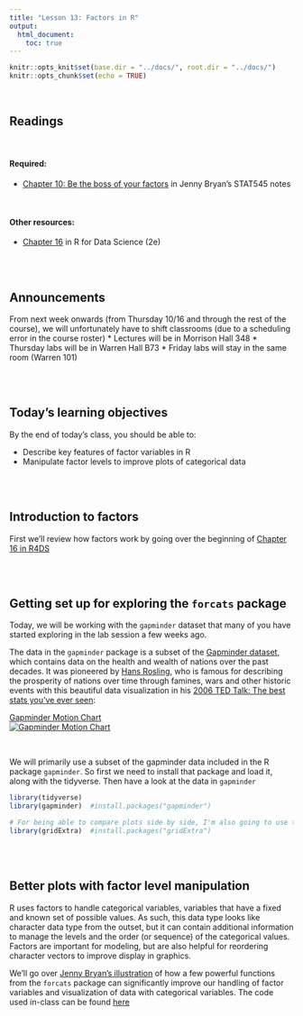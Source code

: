 ```yaml
---
title: "Lesson 13: Factors in R"
output: 
  html_document:
    toc: true
---
```

  
```r
knitr::opts_knit$set(base.dir = "../docs/", root.dir = "../docs/")
knitr::opts_chunk$set(echo = TRUE)
```

<br>

## Readings

<br>

#### Required: 

* [Chapter 10: Be the boss of your factors](https://stat545.com/factors-boss.html) in Jenny Bryan's STAT545 notes



<br>

#### Other resources:

* [Chapter 16](https://r4ds.hadley.nz/factors.html) in R for Data Science (2e)

<br>
<br>

## Announcements

From next week onwards (from Thursday 10/16 and through the rest of the course), we will unfortunately have to shift classrooms (due to a scheduling error in the course roster)
* Lectures will be in Morrison Hall 348
* Thursday labs will be in Warren Hall B73
* Friday labs will stay in the same room (Warren 101)

<br>
<br>


## Today's learning objectives
By the end of today's class, you should be able to:

* Describe key features of factor variables in R
* Manipulate factor levels to improve plots of categorical data

<br>
<br>

## Introduction to factors

First we'll review how factors work by going over the beginning of [Chapter 16 in R4DS](https://r4ds.hadley.nz/factors.html)

<br>
<br>

## Getting set up for exploring the `forcats` package
Today, we will be working with the `gapminder` dataset that many of you have started exploring in the lab session a few weeks ago. 

The data in the `gapminder` package is a subset of the [Gapminder dataset](https://www.gapminder.org/tools/?from=world#$chart-type=bubbles), which contains data on the health and wealth of nations over the past decades. It was pioneered by [Hans Rosling](https://www.ted.com/speakers/hans_rosling), who is famous for describing the prosperity of nations over time through famines, wars and other historic events with this beautiful data visualization in his [2006 TED Talk: The best stats you've ever seen](https://www.ted.com/talks/hans_rosling_shows_the_best_stats_you_ve_ever_seen): 
 

[Gapminder Motion Chart](http://www.gapminder.org/world)  
[![Gapminder Motion Chart](https://github.com/remi-daigle/2016-04-15-UCSB/raw/gh-pages/viz/img/gapminder-world_motion-chart.png)](http://www.gapminder.org/world)  


<br>

We will primarily use a subset of the gapminder data included in the R package `gapminder`. So first we need to install that package and load it, along with the tidyverse. Then have a look at the data in `gapminder`


```r

library(tidyverse)
library(gapminder)  #install.packages("gapminder")

# For being able to compare plots side by side, I'm also going to use the gridExtra package today
library(gridExtra)  #install.packages("gridExtra")

```

<br>
<br>


## Better plots with factor level manipulation 

R uses factors to handle categorical variables, variables that have a fixed and known set of possible values. As such, this data type looks like character data type from the outset, but it can contain additional information to manage the levels and the order (or sequence) of the categorical values. Factors are important for modeling, but are also helpful for reordering character vectors to improve display in graphics. 

We'll go over [Jenny Bryan's illustration](https://stat545.com/factors-boss.html) of how a few powerful functions from the `forcats` package can significantly improve our handling of factor variables and visualization of data with categorical variables. The code used in-class can be found [here](https://github.com/nt246/NTRES-6100-data-science/blob/main/misc/factors_in_lecture_code.R)

<br>
<br>
